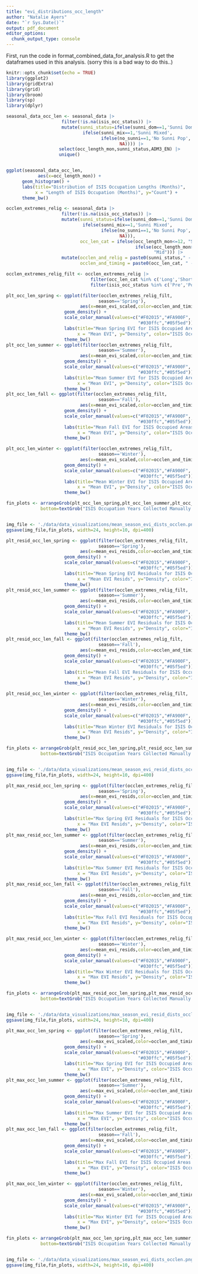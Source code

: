 ```yaml
---
title: "evi_distributions_occ_length"
author: "Natalie Ayers"
date: "`r Sys.Date()`"
output: pdf_document
editor_options: 
  chunk_output_type: console
---
```


First, run the code in format_combined_data_for_analysis.R to get the dataframes used in this analysis. (sorry this is a bad way to do this..)

```r
knitr::opts_chunk$set(echo = TRUE)
library(ggplot2)
library(gridExtra)
library(grid)
library(broom)
library(sp)
library(dplyr)
```

```r
seasonal_data_occ_len <- seasonal_data |>
                     filter(!is.na(isis_occ_status)) |>
                     mutate(sunni_status=ifelse(sunni_dom==1,'Sunni Dominated',
                             ifelse(sunni_mix==1,'Sunni Mixed',
                                    ifelse(no_sunni==1,'No Sunni Pop',
                                           NA)))) |>
                    select(occ_length_mon,sunni_status,ADM3_EN) |>
                    unique()


ggplot(seasonal_data_occ_len,
            aes(x=occ_length_mon)) + 
      geom_histogram() + 
      labs(title="Distribution of ISIS Occupation Lengths (Months)",
           x = "Length of ISIS Occupation (Months)", y="Count") + 
      theme_bw() 

```

```r
occlen_extremes_relig <- seasonal_data |>
                     filter(!is.na(isis_occ_status)) |>
                     mutate(sunni_status=ifelse(sunni_dom==1,'Sunni Dominated',
                             ifelse(sunni_mix==1,'Sunni Mixed',
                                    ifelse(no_sunni==1,'No Sunni Pop',
                                           NA))),
                            occ_len_cat = ifelse(occ_length_mon<=12, "Short",
                                                 ifelse(occ_length_mon>=35,"Long",
                                                        "Mid"))) |>
                     mutate(occlen_and_relig = paste0(sunni_status," - ",occ_len_cat),
                            occlen_and_timing = paste0(occ_len_cat, " - " ,isis_occ_status))

occlen_extremes_relig_filt <- occlen_extremes_relig |>
                                filter(occ_len_cat %in% c('Long','Short')) |>
                                filter(isis_occ_status %in% c('Pre','Post'))

```

```r
plt_occ_len_spring <- ggplot(filter(occlen_extremes_relig_filt,
                                   season=='Spring'),
                            aes(x=mean_evi_scaled,color=occlen_and_timing)) + 
                      geom_density() + 
                      scale_color_manual(values=c("#F02015","#FA900F",
                                                  "#030ffc","#05f5ed")) + 
                      labs(title="Mean Spring EVI for ISIS Occupied Areas by Occupation Length and Timing",
                           x = "Mean EVI", y="Density", color="ISIS Occupation Length - Timing") + 
                      theme_bw() 
plt_occ_len_summer <- ggplot(filter(occlen_extremes_relig_filt,
                                   season=='Summer'),
                            aes(x=mean_evi_scaled,color=occlen_and_timing)) + 
                      geom_density() + 
                      scale_color_manual(values=c("#F02015","#FA900F",
                                                  "#030ffc","#05f5ed")) + 
                      labs(title="Mean Summer EVI for ISIS Occupied Areas by Occupation Length and Timing",
                           x = "Mean EVI", y="Density", color="ISIS Occupation Length - Timing") + 
                      theme_bw() 
plt_occ_len_fall <- ggplot(filter(occlen_extremes_relig_filt,
                                   season=='Fall'),
                            aes(x=mean_evi_scaled,color=occlen_and_timing)) + 
                      geom_density() + 
                      scale_color_manual(values=c("#F02015","#FA900F",
                                                  "#030ffc","#05f5ed")) + 
                      labs(title="Mean Fall EVI for ISIS Occupied Areas by Occupation Length and Timing",
                           x = "Mean EVI", y="Density", color="ISIS Occupation Length - Timing") + 
                      theme_bw() 

plt_occ_len_winter <- ggplot(filter(occlen_extremes_relig_filt,
                                   season=='Winter'),
                            aes(x=mean_evi_scaled,color=occlen_and_timing)) + 
                      geom_density() + 
                      scale_color_manual(values=c("#F02015","#FA900F",
                                                  "#030ffc","#05f5ed")) + 
                      labs(title="Mean Winter EVI for ISIS Occupied Areas by Occupation Length and Timing",
                           x = "Mean EVI", y="Density", color="ISIS Occupation Length - Timing") + 
                      theme_bw() 

fin_plots <- arrangeGrob(plt_occ_len_spring,plt_occ_len_summer,plt_occ_len_fall,plt_occ_len_winter,nrow=2,
             bottom=textGrob("ISIS Occupation Years Collected Manually based on IOM Occupation Reports; Long Occupation is >= 35 months, Short Occupation is <= 12 months"))


img_file <- './data/data_visualizations/mean_season_evi_dists_occlen.png'
ggsave(img_file,fin_plots, width=24, height=10, dpi=400)
```

```r
plt_resid_occ_len_spring <- ggplot(filter(occlen_extremes_relig_filt,
                                   season=='Spring'),
                            aes(x=mean_evi_resids,color=occlen_and_timing)) + 
                      geom_density() + 
                      scale_color_manual(values=c("#F02015","#FA900F",
                                                  "#030ffc","#05f5ed")) + 
                      labs(title="Mean Spring EVI Residuals for ISIS Occupied Areas by Occupation Length and Timing",
                           x = "Mean EVI Resids", y="Density", color="ISIS Occupation Length - Timing") + 
                      theme_bw() 
plt_resid_occ_len_summer <- ggplot(filter(occlen_extremes_relig_filt,
                                   season=='Summer'),
                            aes(x=mean_evi_resids,color=occlen_and_timing)) + 
                      geom_density() + 
                      scale_color_manual(values=c("#F02015","#FA900F",
                                                  "#030ffc","#05f5ed")) + 
                      labs(title="Mean Summer EVI Residuals for ISIS Occupied Areas by Occupation Length and Timing",
                           x = "Mean EVI Resids", y="Density", color="ISIS Occupation Length - Timing") + 
                      theme_bw() 
plt_resid_occ_len_fall <- ggplot(filter(occlen_extremes_relig_filt,
                                   season=='Fall'),
                            aes(x=mean_evi_resids,color=occlen_and_timing)) + 
                      geom_density() + 
                      scale_color_manual(values=c("#F02015","#FA900F",
                                                  "#030ffc","#05f5ed")) + 
                      labs(title="Mean Fall EVI Residuals for ISIS Occupied Areas by Occupation Length and Timing",
                           x = "Mean EVI Resids", y="Density", color="ISIS Occupation Length - Timing") + 
                      theme_bw() 

plt_resid_occ_len_winter <- ggplot(filter(occlen_extremes_relig_filt,
                                   season=='Winter'),
                            aes(x=mean_evi_resids,color=occlen_and_timing)) + 
                      geom_density() + 
                      scale_color_manual(values=c("#F02015","#FA900F",
                                                  "#030ffc","#05f5ed")) + 
                      labs(title="Mean Winter EVI Residuals for ISIS Occupied Areas by Occupation Length and Timing",
                           x = "Mean EVI Resids", y="Density", color="ISIS Occupation Length - Timing") + 
                      theme_bw() 

fin_plots <- arrangeGrob(plt_resid_occ_len_spring,plt_resid_occ_len_summer,plt_resid_occ_len_fall,plt_resid_occ_len_winter,nrow=2,
             bottom=textGrob("ISIS Occupation Years Collected Manually based on IOM Occupation Reports; Long Occupation is >= 35 months, Short Occupation is <= 12 months"))


img_file <- './data/data_visualizations/mean_season_evi_resid_dists_occlen.png'
ggsave(img_file,fin_plots, width=24, height=10, dpi=400)

```


```r
plt_max_resid_occ_len_spring <- ggplot(filter(occlen_extremes_relig_filt,
                                   season=='Spring'),
                            aes(x=mean_evi_resids,color=occlen_and_timing)) + 
                      geom_density() + 
                      scale_color_manual(values=c("#F02015","#FA900F",
                                                  "#030ffc","#05f5ed")) + 
                      labs(title="Max Spring EVI Residuals for ISIS Occupied Areas by Occupation Length and Timing",
                           x = "Max EVI Resids", y="Density", color="ISIS Occupation Length - Timing") + 
                      theme_bw() 
plt_max_resid_occ_len_summer <- ggplot(filter(occlen_extremes_relig_filt,
                                   season=='Summer'),
                            aes(x=mean_evi_resids,color=occlen_and_timing)) + 
                      geom_density() + 
                      scale_color_manual(values=c("#F02015","#FA900F",
                                                  "#030ffc","#05f5ed")) + 
                      labs(title="Max Summer EVI Residuals for ISIS Occupied Areas by Occupation Length and Timing",
                           x = "Max EVI Resids", y="Density", color="ISIS Occupation Length - Timing") + 
                      theme_bw() 
plt_max_resid_occ_len_fall <- ggplot(filter(occlen_extremes_relig_filt,
                                   season=='Fall'),
                            aes(x=mean_evi_resids,color=occlen_and_timing)) + 
                      geom_density() + 
                      scale_color_manual(values=c("#F02015","#FA900F",
                                                  "#030ffc","#05f5ed")) + 
                      labs(title="Max Fall EVI Residuals for ISIS Occupied Areas by Occupation Length and Timing",
                           x = "Max EVI Resids", y="Density", color="ISIS Occupation Length - Timing") + 
                      theme_bw() 

plt_max_resid_occ_len_winter <- ggplot(filter(occlen_extremes_relig_filt,
                                   season=='Winter'),
                            aes(x=mean_evi_resids,color=occlen_and_timing)) + 
                      geom_density() + 
                      scale_color_manual(values=c("#F02015","#FA900F",
                                                  "#030ffc","#05f5ed")) + 
                      labs(title="Max Winter EVI Residuals for ISIS Occupied Areas by Occupation Length and Timing",
                           x = "Max EVI Resids", y="Density", color="ISIS Occupation Length - Timing") + 
                      theme_bw() 

fin_plots <- arrangeGrob(plt_max_resid_occ_len_spring,plt_max_resid_occ_len_summer,plt_max_resid_occ_len_fall,plt_max_resid_occ_len_winter,nrow=2,
             bottom=textGrob("ISIS Occupation Years Collected Manually based on IOM Occupation Reports; Long Occupation is >= 35 months, Short Occupation is <= 12 months"))


img_file <- './data/data_visualizations/max_season_evi_resid_dists_occlen.png'
ggsave(img_file,fin_plots, width=24, height=10, dpi=400)

```


```r
plt_max_occ_len_spring <- ggplot(filter(occlen_extremes_relig_filt,
                                   season=='Spring'),
                            aes(x=max_evi_scaled,color=occlen_and_timing)) + 
                      geom_density() + 
                      scale_color_manual(values=c("#F02015","#FA900F",
                                                  "#030ffc","#05f5ed")) + 
                      labs(title="Max Spring EVI for ISIS Occupied Areas by Occupation Length and Timing",
                           x = "Max EVI", y="Density", color="ISIS Occupation Length - Timing") + 
                      theme_bw() 
plt_max_occ_len_summer <- ggplot(filter(occlen_extremes_relig_filt,
                                   season=='Summer'),
                            aes(x=max_evi_scaled,color=occlen_and_timing)) + 
                      geom_density() + 
                      scale_color_manual(values=c("#F02015","#FA900F",
                                                  "#030ffc","#05f5ed")) + 
                      labs(title="Max Summer EVI for ISIS Occupied Areas by Occupation Length and Timing",
                           x = "Max EVI", y="Density", color="ISIS Occupation Length - Timing") + 
                      theme_bw() 
plt_max_occ_len_fall <- ggplot(filter(occlen_extremes_relig_filt,
                                   season=='Fall'),
                            aes(x=max_evi_scaled,color=occlen_and_timing)) + 
                      geom_density() + 
                      scale_color_manual(values=c("#F02015","#FA900F",
                                                  "#030ffc","#05f5ed")) + 
                      labs(title="Max Fall EVI for ISIS Occupied Areas by Occupation Length and Timing",
                           x = "Max EVI", y="Density", color="ISIS Occupation Length - Timing") + 
                      theme_bw() 

plt_max_occ_len_winter <- ggplot(filter(occlen_extremes_relig_filt,
                                   season=='Winter'),
                            aes(x=max_evi_scaled,color=occlen_and_timing)) + 
                      geom_density() + 
                      scale_color_manual(values=c("#F02015","#FA900F",
                                                  "#030ffc","#05f5ed")) + 
                      labs(title="Max Winter EVI for ISIS Occupied Areas by Occupation Length and Timing",
                           x = "Max EVI", y="Density", color="ISIS Occupation Length - Timing") + 
                      theme_bw() 

fin_plots <- arrangeGrob(plt_max_occ_len_spring,plt_max_occ_len_summer,plt_max_occ_len_fall,plt_max_occ_len_winter,nrow=2,
             bottom=textGrob("ISIS Occupation Years Collected Manually based on IOM Occupation Reports; Long Occupation is >= 35 months, Short Occupation is <= 12 months"))


img_file <- './data/data_visualizations/max_season_evi_dists_occlen.png'
ggsave(img_file,fin_plots, width=24, height=10, dpi=400)
```
